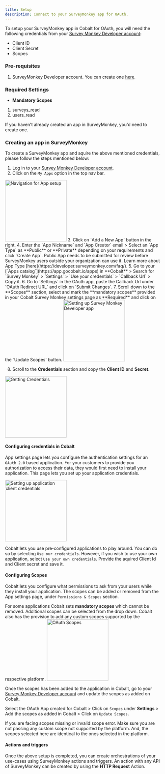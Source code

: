 ```yaml
---
title: Setup
description: Connect to your SurveyMonkey app for OAuth.
---
```

To setup your SurveyMonkey app in Cobalt for OAuth, you will need the following credentials from your [Survey Monkey Developer account](https://developer.surveymonkey.com/):
- Client ID
- Client Secret
- Scopes

### Pre-requisites

1. SurveyMonkey Developer account. You can create one [here](https://www.surveymonkey.com/sign-up).

### Required Settings

* **Mandatory Scopes** 
1. surveys_read
2. users_read

<Info>If you haven't already created an app in SurveyMonkey, you'd need to create one.</Info>

### Creating an app in SurveyMonkey

To create a SurveyMonkey app and aquire the above mentioned credentials, please follow the steps mentioned below:

1. Log in to your [Survey Monkey Developer account](https://developer.surveymonkey.com/).
2. Click on the `My Apps` option in the top nav bar.
<img height="200" src="/images/Surveymonkey/survey_navigation.png" alt="Navigation for App setup"/>
3. Click on `Add a New App` button in the right.
4. Enter the `App Nickname` and `App Creator` email > Select an `App Type` as **Public** or **Private** depending on your requirements and click `Create App`.
<Info>
Public App needs to be submitted for review before SurveyMonkey users outside your organization can use it. Learn more about App Type [here](https://developer.surveymonkey.com/faq/).
</Info>
5. Go to your [`Apps catalog`](https://app.gocobalt.io/apps) in **Cobalt** > Search for `Survey Monkey` > `Settings` > `Use your credentials` > `Callback Url` > Copy it.
6. Go to `Settings` in the OAuth app, paste the Callback Url under `OAuth Redirect URL` and click on `Submit Changes`.
7. Scroll down to the **Scopes** section, select and mark the **mandatory scopes** provided in your Cobalt Survey Monkey settings page as **Required** and click on the `Update Scopes` button.
<img height="200" src="/images/Surveymonkey/survey_config.png" alt="Setting up Survey Monkey Developer app"/>

8. Scroll to the **Credentials** section and copy the **Client ID** and **Secret**.
<img height="200" src="/images/Surveymonkey/survey_credentials.png" alt="Getting Credentials"/>

#### Configuring credentials in Cobalt
App settings page lets you configure the authentication settings for an `OAuth 2.0` based application. For your customers to provide you authorization to access their data,
they would first need to install your application. This page lets you set up your application credentials.

<img height="200" src="/images/Surveymonkey/survey_cobalt.png" alt="Setting up application client credentials"/>

Cobalt lets you use pre-configured applications to play around. You can do so by selecting `Use our credentials`. However, if you wish to use your own application,
select `Use your own credentials`. Provide the aquired Client Id and Client secret and save it.

#### Configuring Scopes
Cobalt lets you configure what permissions to ask from your users while they install your application. The scopes can be added or removed from the App settings page, under `Permissions & Scopes`
section. 

For some applications Cobalt sets **mandatory scopes** which cannot be removed. Additional scopes can be selected from the drop down. Cobalt also has the provision to add any 
custom scopes supported by the respective platform.
<img height="200" src="/images/Surveymonkey/survey_scopes.png" alt="OAuth Scopes"/>

Once the scopes has been added to the application in Cobalt, go to your [Survey Monkey Developer account](https://developer.surveymonkey.com/) and update the scopes as added on Cobalt.

Select the OAuth App created for Cobalt > Click on `Scopes` under **Settings** > Add the scopes as added in Cobalt > Click on `Update Scopes`. 

<Warning>
If you are facing scopes missing or invalid scope error. Make sure you are not passing any custom scope not supported by the platform. And, the scopes selected here are
identical to the ones selected in the platform.
</Warning>

#### Actions and triggers
Once the above setup is completed, you can create orchestrations of your use-cases using SurveyMonkey actions and triggers. An action with any API of SurveyMonkey can be created by using the **HTTP Request** Action.